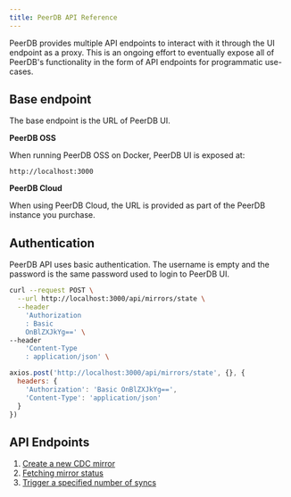 ```yaml
---
title: PeerDB API Reference
---
```


PeerDB provides multiple API endpoints to interact with it through the UI endpoint as a proxy.
This is an ongoing effort to eventually expose all of PeerDB's functionality in the form of API endpoints for programmatic use-cases.

## Base endpoint
The base endpoint is the URL of PeerDB UI.

**PeerDB OSS**

When running PeerDB OSS on Docker, PeerDB UI is exposed at:
```
http://localhost:3000
```

**PeerDB Cloud**

When using PeerDB Cloud, the URL is provided as part of the PeerDB instance you purchase.

## Authentication

PeerDB API uses basic authentication.
The username is empty and the password is the same password used to login to PeerDB UI.

<CodeGroup>

```bash cURL
curl --request POST \
  --url http://localhost:3000/api/mirrors/state \
  --header
    'Authorization
    : Basic
    OnBlZXJkYg==' \
--header
    'Content-Type
    : application/json' \
```

```javascript Axios
axios.post('http://localhost:3000/api/mirrors/state', {}, {
  headers: {
    'Authorization': 'Basic OnBlZXJkYg==',
    'Content-Type': 'application/json'
  }
})
```
</CodeGroup>

## API Endpoints

1. [Create a new CDC mirror](/peerdb-api/endpoints/create-mirror)
2. [Fetching mirror status](/peerdb-api/endpoints/mirror-status)
3. [Trigger a specified number of syncs](/peerdb-api/endpoints/custom-sync)

